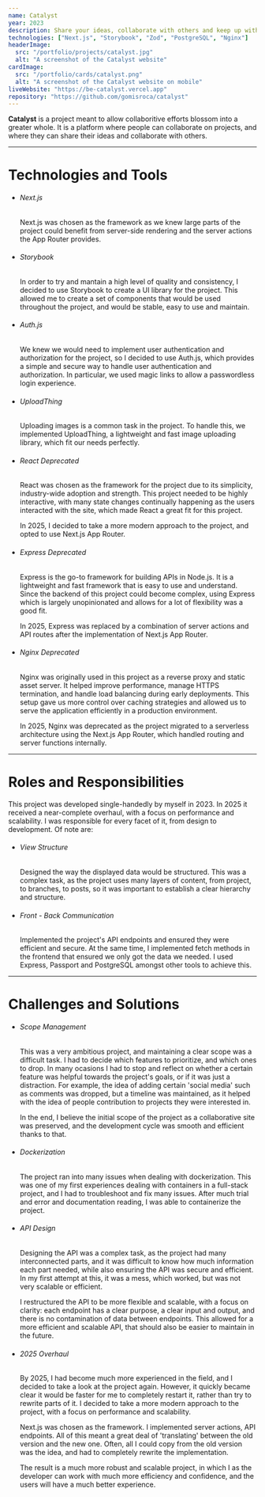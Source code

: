 ```yaml
---
name: Catalyst
year: 2023
description: Share your ideas, collaborate with others and keep up with what's happening.
technologies: ["Next.js", "Storybook", "Zod", "PostgreSQL", "Nginx"]
headerImage:
  src: "/portfolio/projects/catalyst.jpg"
  alt: "A screenshot of the Catalyst website"
cardImage:
  src: "/portfolio/cards/catalyst.png"
  alt: "A screenshot of the Catalyst website on mobile"
liveWebsite: "https://be-catalyst.vercel.app"
repository: "https://github.com/gomisroca/catalyst"
---
```


<strong>Catalyst</strong> is a project meant to allow collaboritive efforts
blossom into a greater whole. It is a platform where people can collaborate on
projects, and where they can share their ideas and collaborate with others.

<hr />

<h1 class="text-2xl">Technologies and Tools</h1>
<ul>
  <li>
    <h6 className="text-lg font-semibold">Next.js</h6>
    <p>
      Next.js was chosen as the framework as we knew large parts of the project
      could benefit from server-side rendering and the server actions the App
      Router provides.
    </p>
  </li>
  <li>
    <h6 className="text-lg font-semibold">Storybook</h6>
    <p>
      In order to try and mantain a high level of quality and consistency, I
      decided to use Storybook to create a UI library for the project. This
      allowed me to create a set of components that would be used throughout the
      project, and would be stable, easy to use and maintain.
    </p>
  </li>
  <li>
    <h6 className="text-lg font-semibold">Auth.js</h6>
    <p>
      We knew we would need to implement user authentication and authorization
      for the project, so I decided to use Auth.js, which provides a simple and
      secure way to handle user authentication and authorization. In particular,
      we used magic links to allow a passwordless login experience.
    </p>
  </li>
  <li>
    <h6 className="text-lg font-semibold">UploadThing</h6>
    <p>
      Uploading images is a common task in the project. To handle this, we
      implemented UploadThing, a lightweight and fast image uploading library,
      which fit our needs perfectly.
    </p>
  </li>
  <li>
    <h6 className="text-lg font-semibold">
      React <span className="text-sm text-zinc-500 uppercase">Deprecated</span>
    </h6>
    <p>
      React was chosen as the framework for the project due to its simplicity,
      industry-wide adoption and strength. This project needed to be highly
      interactive, with many state changes continually happening as the users
      interacted with the site, which made React a great fit for this project.
    </p>
    <p>
      In 2025, I decided to take a more modern approach to the project, and
      opted to use Next.js App Router.
    </p>
  </li>
  <li>
    <h6 className="text-lg font-semibold">
      Express
      <span className="text-sm text-zinc-500 uppercase">Deprecated</span>
    </h6>
    <p>
      Express is the go-to framework for building APIs in Node.js. It is a
      lightweight and fast framework that is easy to use and understand. Since
      the backend of this project could become complex, using Express which is
      largely unopinionated and allows for a lot of flexibility was a good fit.
    </p>
    <p>
      In 2025, Express was replaced by a combination of server actions and API
      routes after the implementation of Next.js App Router.
    </p>
  </li>
  <li>
    <h6 className="text-lg font-semibold">
      Nginx <span className="text-sm text-zinc-500 uppercase">Deprecated</span>
    </h6>
    <p>
      Nginx was originally used in this project as a reverse proxy and static
      asset server. It helped improve performance, manage HTTPS termination, and
      handle load balancing during early deployments. This setup gave us more
      control over caching strategies and allowed us to serve the application
      efficiently in a production environment.
    </p>
    <p>
      In 2025, Nginx was deprecated as the project migrated to a serverless
      architecture using the Next.js App Router, which handled routing and
      server functions internally.
    </p>
  </li>
</ul>

<hr />

<h1 class="text-2xl">Roles and Responsibilities</h1>
This project was developed single-handedly by myself in 2023. In 2025 it
received a near-complete overhaul, with a focus on performance and scalability.
I was responsible for every facet of it, from design to development. Of note
are:
<ul>
  <li>
    <h6 className="text-lg font-semibold">View Structure</h6>
    <p>
      Designed the way the displayed data would be structured. This was a
      complex task, as the project uses many layers of content, from project, to
      branches, to posts, so it was important to establish a clear hierarchy and
      structure.
    </p>
  </li>
  <li>
    <h6 className="text-lg font-semibold">Front - Back Communication</h6>
    <p>
      Implemented the project's API endpoints and ensured they were efficient
      and secure. At the same time, I implemented fetch methods in the frontend
      that ensured we only got the data we needed. I used Express, Passport and
      PostgreSQL amongst other tools to achieve this.
    </p>
  </li>
</ul>

<hr />

<h1 class="text-2xl">Challenges and Solutions</h1>
<ul>
  <li>
    <h6 className="text-lg font-semibold">Scope Management</h6>
    <p>
      This was a very ambitious project, and maintaining a clear scope was a
      difficult task. I had to decide which features to prioritize, and which
      ones to drop. In many ocasions I had to stop and reflect on whether a
      certain feature was helpful towards the project's goals, or if it was just
      a distraction. For example, the idea of adding certain 'social media' such
      as comments was dropped, but a timeline was maintained, as it helped with
      the idea of people contribution to projects they were interested in.
    </p>
    <p>
      In the end, I believe the initial scope of the project as a collaborative
      site was preserved, and the development cycle was smooth and efficient
      thanks to that.
    </p>
  </li>
  <li>
    <h6 className="text-lg font-semibold">Dockerization</h6>
    <p>
      The project ran into many issues when dealing with dockerization. This was
      one of my first experiences dealing with containers in a full-stack
      project, and I had to troubleshoot and fix many issues. After much trial
      and error and documentation reading, I was able to containerize the
      project.
    </p>
  </li>
  <li>
    <h6 className="text-lg font-semibold">API Design</h6>
    <p>
      Designing the API was a complex task, as the project had many
      interconnected parts, and it was difficult to know how much information
      each part needed, while also ensuring the API was secure and efficient. In
      my first attempt at this, it was a mess, which worked, but was not very
      scalable or efficient.
    </p>
    <p>
      I restructured the API to be more flexible and scalable, with a focus on
      clarity: each endpoint has a clear purpose, a clear input and output, and
      there is no contamination of data between endpoints. This allowed for a
      more efficient and scalable API, that should also be easier to maintain in
      the future.
    </p>
  </li>
  <li>
    <h6 className="text-lg font-semibold">2025 Overhaul</h6>
    <p>
      By 2025, I had become much more experienced in the field, and I decided to
      take a look at the project again. However, it quickly became clear it
      would be faster for me to completely restart it, rather than try to
      rewrite parts of it. I decided to take a more modern approach to the
      project, with a focus on performance and scalability.
    </p>
    <p>
      Next.js was chosen as the framework. I implemented server actions, API
      endpoints. All of this meant a great deal of 'translating' between the old
      version and the new one. Often, all I could copy from the old version was
      the idea, and had to completely rewrite the implementation.
    </p>
    <p>
      The result is a much more robust and scalable project, in which I as the
      developer can work with much more efficiency and confidence, and the users
      will have a much better experience.
    </p>
  </li>
</ul>
